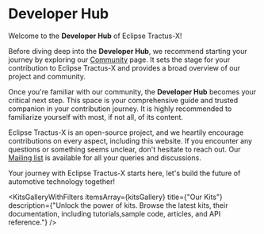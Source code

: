 
# Developer Hub

Welcome to the **Developer Hub** of Eclipse Tractus-X!

Before diving deep into the **Developer Hub**, we recommend starting your journey by exploring our [Community](/community) page. It sets the stage for your contribution to Eclipse Tractus-X and provides a broad overview of our project and community.

Once you're familiar with our community, the **Developer Hub** becomes your critical next step. This space is your comprehensive guide and trusted companion in your contribution journey. It is highly recommended to familiarize yourself with most, if not all, of its content.

Eclipse Tractus-X is an open-source project, and we heartily encourage contributions on every aspect, including this website. If you encounter any questions or something seems unclear, don't hesitate to reach out. Our [Mailing list](/docs/oss/how-to-contribute/#dev-mailinglist) is available for all your queries and discussions.

Your journey with Eclipse Tractus-X starts here, let's build the future of automotive technology together!

<KitsGalleryWithFilters 
          itemsArray={kitsGallery}
          title={"Our Kits"}
          description={"Unlock the power of kits. Browse the latest kits, their documentation, including tutorials,sample code, articles, and API reference."}
        />